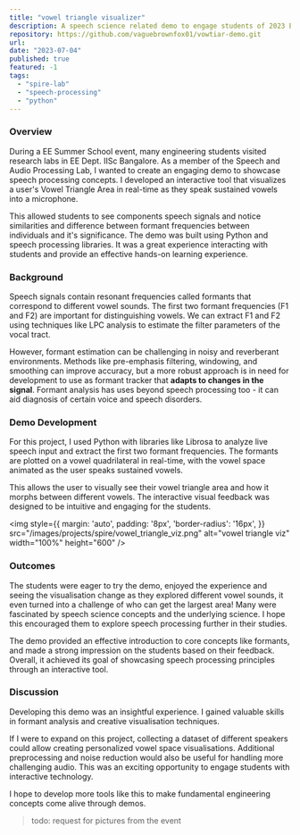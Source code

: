 ```yaml
---
title: "vowel triangle visualizer"
description: A speech science related demo to engage students of 2023 EE Summer School, IISc Bangalore
repository: https://github.com/vaguebrownfox01/vowtiar-demo.git
url: 
date: "2023-07-04"
published: true
featured: -1
tags:
  - "spire-lab"
  - "speech-processing"
  - "python"
---
```


### Overview

During a EE Summer School event, many engineering students visited research labs in EE Dept. IISc Bangalore. As a member of the Speech and Audio Processing Lab, 
I wanted to create an engaging demo to showcase speech processing concepts. 
I developed an interactive tool that visualizes a user's Vowel Triangle Area in real-time as they speak sustained vowels into a microphone. 

This allowed students to see components speech signals and notice similarities and difference between formant frequencies between individuals and it's significance. 
The demo was built using Python and speech processing libraries. It was a great experience interacting with students and provide an effective hands-on learning experience.

### Background

Speech signals contain resonant frequencies called formants that correspond to different vowel sounds. 
The first two formant frequencies (F1 and F2) are important for distinguishing vowels. 
We can extract F1 and F2 using techniques like LPC analysis to estimate the filter parameters of the vocal tract. 

However, formant estimation can be challenging in noisy and reverberant environments. 
Methods like pre-emphasis filtering, windowing, and smoothing can improve accuracy, but a more robust approach is in need for development to use as formant tracker that **adapts to changes in the signal**.
Formant analysis has uses beyond speech processing too - it can aid diagnosis of certain voice and speech disorders.

### Demo Development

For this project, I used Python with libraries like Librosa to analyze live speech input and extract the first two formant frequencies. 
The formants are plotted on a vowel quadrilateral in real-time, with the vowel space animated as the user speaks sustained vowels. 

This allows the user to visually see their vowel triangle area and how it morphs between different vowels. 
The interactive visual feedback was designed to be intuitive and engaging for the students.

<img
	style={{
		margin: 'auto',
		padding: '8px',
		'border-radius': '16px',
	}}
	src="/images/projects/spire/vowel_triangle_viz.png"
	alt="vowel triangle viz"
	width="100%"
	height="600"
/>

### Outcomes

The students were eager to try the demo, enjoyed the experience and seeing the visualisation change as they explored different vowel sounds, 
it even turned into a challenge of who can get the largest area! 
Many were fascinated by speech science concepts and the underlying science. I hope this encouraged them to explore speech processing further in their studies. 

The demo provided an effective introduction to core concepts like formants, and made a strong impression on the students based on their feedback. 
Overall, it achieved its goal of showcasing speech processing principles through an interactive tool.

### Discussion

Developing this demo was an insightful experience. 
I gained valuable skills in formant analysis and creative visualisation techniques. 

If I were to expand on this project, collecting a dataset of different speakers could allow creating personalized vowel space visualisations. 
Additional preprocessing and noise reduction would also be useful for handling more challenging audio. 
This was an exciting opportunity to engage students with interactive technology. 

I hope to develop more tools like this to make fundamental engineering concepts come alive through demos.

> todo: request for pictures from the event